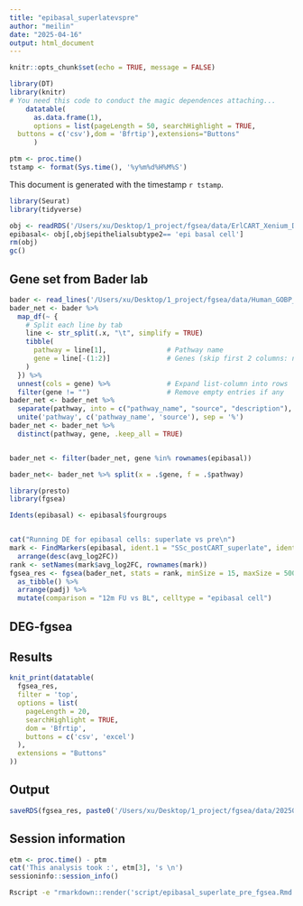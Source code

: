 ```yaml
---
title: "epibasal_superlatevspre"
author: "meilin"
date: "2025-04-16"
output: html_document
---
```





```r
knitr::opts_chunk$set(echo = TRUE, message = FALSE)

```



```r
library(DT)
library(knitr)
# You need this code to conduct the magic dependences attaching...
    datatable(
      as.data.frame(1),
      options = list(pageLength = 50, searchHighlight = TRUE,
  buttons = c('csv'),dom = 'Bfrtip'),extensions="Buttons"
      )
```  



```r
ptm <- proc.time()
tstamp <- format(Sys.time(), '%y%m%d%H%M%S')

```
  
This document is generated with the timestamp ``r tstamp``.

```r
library(Seurat)
library(tidyverse)

obj <- readRDS('/Users/xu/Desktop/1_project/fgsea/data/ErlCART_Xenium_DermComp_250414112430.rds')
epibasal<- obj[,obj$epithelialsubtype2== 'epi basal cell']
rm(obj)
gc()


```


## Gene set from Bader lab
  
```r
bader <- read_lines('/Users/xu/Desktop/1_project/fgsea/data/Human_GOBP_AllPathways_noPFOCR_no_GO_iea_March_01_2025_symbol.gmt')
bader_net <- bader %>%
  map_df(~ {
    # Split each line by tab
    line <- str_split(.x, "\t", simplify = TRUE)
    tibble(
      pathway = line[1],               # Pathway name
      gene = line[-(1:2)]              # Genes (skip first 2 columns: name and description)
    )
  }) %>%
  unnest(cols = gene) %>%              # Expand list-column into rows
  filter(gene != "")                   # Remove empty entries if any
bader_net <- bader_net %>%
  separate(pathway, into = c("pathway_name", "source", "description"), sep = "%", fill = "right") %>%
  unite('pathway', c('pathway_name', 'source'), sep = '%')
bader_net <- bader_net %>%
  distinct(pathway, gene, .keep_all = TRUE)


bader_net <- filter(bader_net, gene %in% rownames(epibasal))

bader_net<- bader_net %>% split(x = .$gene, f = .$pathway)


```


```r
library(presto)
library(fgsea)

Idents(epibasal) <- epibasal$fourgroups


cat("Running DE for epibasal cells: superlate vs pre\n")
mark <- FindMarkers(epibasal, ident.1 = "SSc_postCART_superlate", ident.2 = "SSc_preCART") %>%
  arrange(desc(avg_log2FC))
rank <- setNames(mark$avg_log2FC, rownames(mark))
fgsea_res <- fgsea(bader_net, stats = rank, minSize = 15, maxSize = 500) %>%
  as_tibble() %>%
  arrange(padj) %>%
  mutate(comparison = "12m FU vs BL", celltype = "epibasal cell")

```





## DEG-fgsea
## Results
  
  
```r
knit_print(datatable(
  fgsea_res,
  filter = 'top',
  options = list(
    pageLength = 20,
    searchHighlight = TRUE,
    dom = 'Bfrtip',
    buttons = c('csv', 'excel')
  ),
  extensions = "Buttons"
))

```


## Output
  
```r

saveRDS(fgsea_res, paste0('/Users/xu/Desktop/1_project/fgsea/data/20250416_ErlCARTXenium_epibasal_superlatevspre_FgseaRes_', tstamp, '.rds'))

```


## Session information
```r
etm <- proc.time() - ptm
cat('This analysis took :', etm[3], 's \n')
sessioninfo::session_info()
```



```bash
Rscript -e "rmarkdown::render('script/epibasal_superlate_pre_fgsea.Rmd', output_file = 'html/20250416_ErlCART_Xenium_epibasal_superlatevspre_FgseaRes_$(date +"%Y%m%d_%H%M%S").html')" > html/logs/fgsea_$(date +"%Y%m%d_%H%M%S").log 2>&1
```
  
